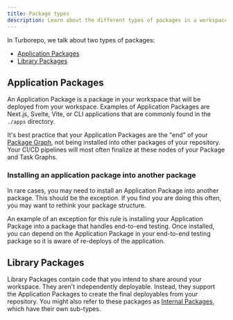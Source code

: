 ```yaml
---
title: Package types
description: Learn about the different types of packages in a workspace.
---
```



In Turborepo, we talk about two types of packages:

- [Application Packages](#application-packages)
- [Library Packages](#library-packages)

## Application Packages

An Application Package is a package in your workspace that will be deployed from your workspace. Examples of Application Packages are Next.js, Svelte, Vite, or CLI applications that are commonly found in the `./apps` directory.

It's best practice that your Application Packages are the "end" of your [Package Graph](/docs/core-concepts/package-and-task-graph#package-graph), not being installed into other packages of your repository. Your CI/CD pipelines will most often finalize at these nodes of your Package and Task Graphs.

### Installing an application package into another package

In rare cases, you may need to install an Application Package into another package. This should be the exception. If you find you are doing this often, you may want to rethink your package structure.

An example of an exception for this rule is installing your Application Package into a package that handles end-to-end testing. Once installed, you can depend on the Application Package in your end-to-end testing package so it is aware of re-deploys of the application.

## Library Packages

Library Packages contain code that you intend to share around your workspace. They aren't independently deployable. Instead, they support the Application Packages to create the final deployables from your repository. You might also refer to these packages as [Internal Packages](/docs/core-concepts/internal-packages), which have their own sub-types.
